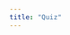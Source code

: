 ```yaml
---
title: "Quiz"
---
```


<script>

    // YOU HAVE TO GET THE ID SOMEHOW
    function create_questions(set) {
        
        const ID = 0; // Change later
        url = "";

        const body = {
            method : "POST",
            headers : {
                "Content-Type" : "application/json"
            },
            credentials : "include",
            body: JSON.stringify({id : ID})
        }

        fetch(url, body).then(data => data.json()).then(data => {

        });
    }
</script>